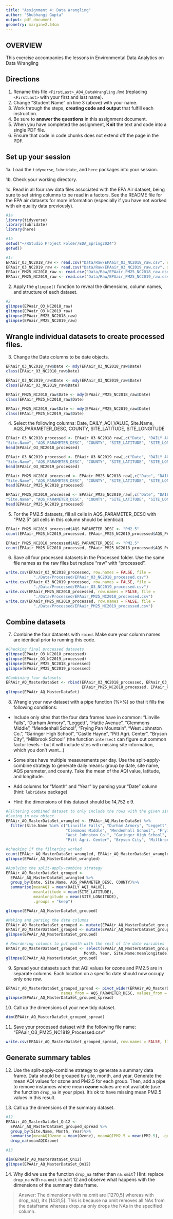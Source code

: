 ```yaml
---
title: "Assignment 4: Data Wrangling"
author: "Shubhangi Gupta"
output: pdf_document
geometry: margin=2.54cm
---
```


## OVERVIEW

This exercise accompanies the lessons in Environmental Data Analytics on Data Wrangling 

## Directions

1. Rename this file `<FirstLast>_A04_DataWrangling.Rmd` (replacing `<FirstLast>` with your first and last name).
2. Change "Student Name" on line 3 (above) with your name.
3. Work through the steps, **creating code and output** that fulfill each instruction.
4. Be sure to **answer the questions** in this assignment document.
5. When you have completed the assignment, **Knit** the text and code into a single PDF file.
6. Ensure that code in code chunks does not extend off the page in the PDF.


## Set up your session 

1a. Load the `tidyverse`,  `lubridate`, and `here` packages into your session.

1b. Check your working directory.

1c. Read in all four raw data files associated with the EPA Air dataset, being sure to set string columns to be read in a factors. See the README file for the EPA air datasets for more information (especially if you have not worked with air quality data previously). 
```r
#1a 
library(tidyverse)
library(lubridate)
library(here)
```

```r
#1b
setwd("~/RStudio Project Folder/EDA_Spring2024")
getwd()

#1c
EPAair_O3_NC2018_raw <- read.csv("Data/Raw/EPAair_O3_NC2018_raw.csv", stringsAsFactors = TRUE)
EPAair_O3_NC2019_raw <- read.csv("Data/Raw/EPAair_O3_NC2019_raw.csv", stringsAsFactors = TRUE)
EPAair_PM25_NC2018_raw <- read.csv("Data/Raw/EPAair_PM25_NC2018_raw.csv", stringsAsFactors = TRUE)
EPAair_PM25_NC2019_raw <- read.csv("Data/Raw/EPAair_PM25_NC2019_raw.csv", stringsAsFactors = TRUE)
```

2. Apply the `glimpse()` function to reveal the dimensions, column names, and structure of each dataset. 

```r
#2
glimpse(EPAair_O3_NC2018_raw)
glimpse(EPAair_O3_NC2019_raw)
glimpse(EPAair_PM25_NC2018_raw)
glimpse(EPAair_PM25_NC2019_raw)
```

## Wrangle individual datasets to create processed files.

3. Change the Date columns to be date objects.
```r
EPAair_O3_NC2018_raw$Date <- mdy(EPAair_O3_NC2018_raw$Date)
class(EPAair_O3_NC2018_raw$Date)

EPAair_O3_NC2019_raw$Date <- mdy(EPAair_O3_NC2019_raw$Date)
class(EPAair_O3_NC2019_raw$Date)

EPAair_PM25_NC2018_raw$Date <- mdy(EPAair_PM25_NC2018_raw$Date)
class(EPAair_PM25_NC2018_raw$Date)

EPAair_PM25_NC2019_raw$Date <- mdy(EPAair_PM25_NC2019_raw$Date)
class(EPAair_PM25_NC2019_raw$Date)
```


4. Select the following columns: Date, DAILY_AQI_VALUE, Site.Name, AQS_PARAMETER_DESC, COUNTY, SITE_LATITUDE, SITE_LONGITUDE

```r
EPAair_O3_NC2018_processed <- EPAair_O3_NC2018_raw[,c("Date", "DAILY_AQI_VALUE",
"Site.Name", "AQS_PARAMETER_DESC", "COUNTY", "SITE_LATITUDE", "SITE_LONGITUDE")]
head(EPAair_O3_NC2018_processed)

EPAair_O3_NC2019_processed <- EPAair_O3_NC2019_raw[,c("Date", "DAILY_AQI_VALUE",
"Site.Name", "AQS_PARAMETER_DESC", "COUNTY", "SITE_LATITUDE", "SITE_LONGITUDE")]
head(EPAair_O3_NC2019_processed)

EPAair_PM25_NC2018_processed <- EPAair_PM25_NC2018_raw[,c("Date", "DAILY_AQI_VALUE", 
"Site.Name", "AQS_PARAMETER_DESC", "COUNTY", "SITE_LATITUDE", "SITE_LONGITUDE")]
head(EPAair_PM25_NC2018_processed)

EPAair_PM25_NC2019_processed <- EPAair_PM25_NC2019_raw[,c("Date", "DAILY_AQI_VALUE", 
"Site.Name", "AQS_PARAMETER_DESC", "COUNTY", "SITE_LATITUDE", "SITE_LONGITUDE")]
head(EPAair_PM25_NC2019_processed)
```


5. For the PM2.5 datasets, fill all cells in AQS_PARAMETER_DESC with "PM2.5" (all cells in this column should be identical).

```r
EPAair_PM25_NC2019_processed$AQS_PARAMETER_DESC <- "PM2.5"
count(EPAair_PM25_NC2019_processed, EPAair_PM25_NC2019_processed$AQS_PARAMETER_DESC)

EPAair_PM25_NC2018_processed$AQS_PARAMETER_DESC <- "PM2.5"
count(EPAair_PM25_NC2018_processed, EPAair_PM25_NC2018_processed$AQS_PARAMETER_DESC)
```


6. Save all four processed datasets in the Processed folder. Use the same file names as the raw files but replace "raw" with "processed".

```r
write.csv(EPAair_O3_NC2018_processed, row.names = FALSE, file = 
            "./Data/Processed/EPAair_O3_NC2018_processed.csv")
write.csv(EPAair_O3_NC2019_processed, row.names = FALSE, file = 
            "./Data/Processed/EPAair_O3_NC2019_processed.csv")
write.csv(EPAair_PM25_NC2018_processed, row.names = FALSE, file = 
            "./Data/Processed/EPAair_PM25_NC2018_processed.csv")
write.csv(EPAair_PM25_NC2019_processed, row.names = FALSE, file = 
            "./Data/Processed/EPAair_PM25_NC2019_processed.csv")
```

## Combine datasets

7. Combine the four datasets with `rbind`. Make sure your column names are identical prior to running this code.

```r
#Checking final processed datasets
glimpse(EPAair_O3_NC2018_processed)
glimpse(EPAair_O3_NC2019_processed)
glimpse(EPAair_PM25_NC2018_processed)
glimpse(EPAair_PM25_NC2019_processed)

#Combining four datasets
EPAAir_AQ_MasterDataSet <- rbind(EPAair_O3_NC2018_processed, EPAair_O3_NC2019_processed, 
                                 EPAair_PM25_NC2018_processed, EPAair_PM25_NC2019_processed)
glimpse(EPAAir_AQ_MasterDataSet)
```


8. Wrangle your new dataset with a pipe function (%>%) so that it fills the following conditions: 

  * Include only sites that the four data frames have in common: "Linville Falls", "Durham Armory", "Leggett", "Hattie Avenue", "Clemmons Middle", "Mendenhall School", "Frying Pan Mountain", "West Johnston Co.", "Garinger High School", "Castle Hayne", "Pitt Agri. Center", "Bryson City", "Millbrook School" (the function `intersect` can figure out common factor levels - but it will include sites with missing site information, which you don't want...) 

  * Some sites have multiple measurements per day. Use the split-apply-combine strategy to generate daily means: group by date, site name, AQS parameter, and county. Take the mean of the AQI value, latitude, and longitude.
  
  * Add columns for "Month" and "Year" by parsing your "Date" column (hint: `lubridate` package)
  
  * Hint: the dimensions of this dataset should be 14,752 x 9.
  
```r
#Filtering combined dataset to only include the rows with the given sites. 
#Saving in new object.
EPAAir_AQ_MasterDataSet_wrangled <- EPAAir_AQ_MasterDataSet %>%
  filter(Site.Name %in% c("Linville Falls", "Durham Armory", "Leggett", "Hattie Avenue", 
                          "Clemmons Middle", "Mendenhall School", "Frying Pan Mountain", 
                          "West Johnston Co.", "Garinger High School", "Castle Hayne", 
                          "Pitt Agri. Center", "Bryson City", "Millbrook School"))

#checking if the filtering worked
count(EPAAir_AQ_MasterDataSet_wrangled, EPAAir_AQ_MasterDataSet_wrangled$Site.Name)
glimpse(EPAAir_AQ_MasterDataSet_wrangled)

#Applying the split-apply-combine strategy
EPAAir_AQ_MasterDataSet_grouped <- 
  EPAAir_AQ_MasterDataSet_wrangled %>%
  group_by(Date, Site.Name, AQS_PARAMETER_DESC, COUNTY)%>%
  summarise(meanAQI = mean(DAILY_AQI_VALUE),
            meanlatitude = mean(SITE_LATITUDE),
            meanlongitude = mean(SITE_LONGITUDE),
            .groups = "keep")

glimpse(EPAAir_AQ_MasterDataSet_grouped)

#Making and parsing the date columns
EPAAir_AQ_MasterDataSet_grouped <- mutate(EPAAir_AQ_MasterDataSet_grouped, Month = month(Date))
EPAAir_AQ_MasterDataSet_grouped <- mutate(EPAAir_AQ_MasterDataSet_grouped, Year = year(Date))
glimpse(EPAAir_AQ_MasterDataSet_grouped)

# Reordering columns to put month with the rest of the date variables
EPAAir_AQ_MasterDataSet_grouped <- select(EPAAir_AQ_MasterDataSet_grouped, Date, 
                                  Month, Year, Site.Name:meanlongitude)
glimpse(EPAAir_AQ_MasterDataSet_grouped)
```
  

9. Spread your datasets such that AQI values for ozone and PM2.5 are in separate columns. Each location on a specific date should now occupy only one row.

```r
EPAAir_AQ_MasterDataSet_grouped_spread <- pivot_wider(EPAAir_AQ_MasterDataSet_grouped, 
                        names_from = AQS_PARAMETER_DESC, values_from = meanAQI)
glimpse(EPAAir_AQ_MasterDataSet_grouped_spread)
```

10. Call up the dimensions of your new tidy dataset.

```r
dim(EPAAir_AQ_MasterDataSet_grouped_spread)
```


11. Save your processed dataset with the following file name: "EPAair_O3_PM25_NC1819_Processed.csv"

```r
write.csv(EPAAir_AQ_MasterDataSet_grouped_spread, row.names = FALSE, file="./Data/Processed/EPAair_O3_PM25_NC1819_Processed.csv")
```


## Generate summary tables

12. Use the split-apply-combine strategy to generate a summary data frame. Data should be grouped by site, month, and year. Generate the mean AQI values for ozone and PM2.5 for each group. Then, add a pipe to remove instances where mean **ozone** values are not available (use the function `drop_na` in your pipe). It's ok to have missing mean PM2.5 values in this result. 

13. Call up the dimensions of the summary dataset.

```r
#12
EPAAir_AQ_MasterDataSet_Qn12 <- 
  EPAAir_AQ_MasterDataSet_grouped_spread %>%
  group_by(Site.Name, Month, Year)%>%
  summarise(meanAQIOzone = mean(Ozone), meanAQIPM2.5 = mean(PM2.5), .groups = "keep")%>%
  drop_na(meanAQIOzone)

#13

dim(EPAAir_AQ_MasterDataSet_Qn12)
glimpse(EPAAir_AQ_MasterDataSet_Qn12)
```

14. Why did we use the function `drop_na` rather than `na.omit`? Hint: replace `drop_na` with `na.omit` in part 12 and observe what happens with the dimensions of the summary date frame.

> Answer: 
The dimensions with na.omit are [1270,5] whereas with drop_na(), it's [1431,5]. This is because na.omit removes all NAs from the dataframe whereas drop_na only drops the NAs in the specified column.